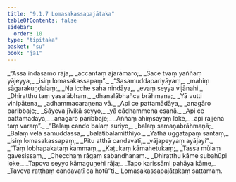 ```yaml
---
title: "9.1.7 Lomasakassapajātaka"
tableOfContents: false
sidebar:
  order: 10
type: "tipitaka"
basket: "su"
book: "ja1"
---
```



<DynamicBreadcrumb />

<Division number="60" book="ja1">

<Paragraph number="1846" type="verses" book="ja1">
_“Assa indasamo rāja,_  
_accantaṃ ajarāmaro;_  
_Sace tvaṃ yaññaṃ yājeyya,_  
_isiṃ lomasakassapaṃ”._  

</Paragraph>

</Division>
<Division number="61" book="ja1">

<Paragraph number="1847" type="verses" book="ja1">
_“Sasamuddapariyāyaṃ,_  
_mahiṃ sāgarakuṇḍalaṃ;_  
_Na icche saha nindāya,_  
_evaṃ seyya vijānahi._  

</Paragraph>

</Division>
<Division number="62" book="ja1">

<Paragraph number="1848" type="verses" book="ja1">
_Dhiratthu taṃ yasalābhaṃ,_  
_dhanalābhañca brāhmaṇa;_  
_Yā vutti vinipātena,_  
_adhammacaraṇena vā._  

</Paragraph>

</Division>
<Division number="63" book="ja1">

<Paragraph number="1849" type="verses" book="ja1">
_Api ce pattamādāya,_  
_anagāro paribbaje;_  
_Sāyeva jīvikā seyyo,_  
_yā cādhammena esanā._  

</Paragraph>

</Division>
<Division number="64" book="ja1">

<Paragraph number="1850" type="verses" book="ja1">
_Api ce pattamādāya,_  
_anagāro paribbaje;_  
_Aññaṃ ahiṃsayaṃ loke,_  
_api rajjena taṃ varaṃ”._  

</Paragraph>

</Division>
<Division number="65" book="ja1">

<Paragraph number="1851" type="verses" book="ja1">
_“Balaṃ cando balaṃ suriyo,_  
_balaṃ samaṇabrāhmaṇā;_  
_Balaṃ velā samuddassa,_  
_balātibalamitthiyo._  

</Paragraph>

</Division>
<Division number="66" book="ja1">

<Paragraph number="1852" type="verses" book="ja1">
_Yathā uggatapaṃ santaṃ,_  
_isiṃ lomasakassapaṃ;_  
_Pitu atthā candavatī,_  
_vājapeyyaṃ ayājayi”._  

</Paragraph>

</Division>
<Division number="67" book="ja1">

<Paragraph number="1853" type="verses" book="ja1">
_“Taṃ lobhapakataṃ kammaṃ,_  
_Kaṭukaṃ kāmahetukaṃ;_  
_Tassa mūlaṃ gavesissaṃ,_  
_Checchaṃ rāgaṃ sabandhanaṃ._  

</Paragraph>

</Division>
<Division number="68" book="ja1">

<Paragraph number="1854" type="verses" book="ja1">
_Dhiratthu kāme subahūpi loke,_  
_Tapova seyyo kāmaguṇehi rāja;_  
_Tapo karissāmi pahāya kāme,_  
_Taveva raṭṭhaṃ candavatī ca hotū”ti._  


</Paragraph>
</Division>

<Paragraph number="1855" type="center" book="ja1">
Lomasakassapajātakaṃ sattamaṃ.
</Paragraph>